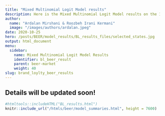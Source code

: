 ```yaml
---
title: "Mixed Multinomial Logit Model results"
description: Here is the Mixed Multinomial Logit Model results on the 10 USA states.
author: 
  name: "Ardalan Mirshani & Roozbeh Irani Kermani"
  image: "/images/authors/ardalan.jpeg"
date: 2020-10-25
hero: /posts/BEER/model_results/BL_results_files/selected_states.jpg
output: html_document
menu:
  sidebar:
    name: Mixed Multinomial Logit Model Results
    identifier: bl_beer_result
    parent: beer-market
    weight: 40
slug: brand_loylty_beer_results
---
```


## Details will be updated soon!

```r
#htmltools::includeHTML("BL_results.html")
knitr::include_url("/htmls/beer/model_summaries.html", height = 7600)
```
